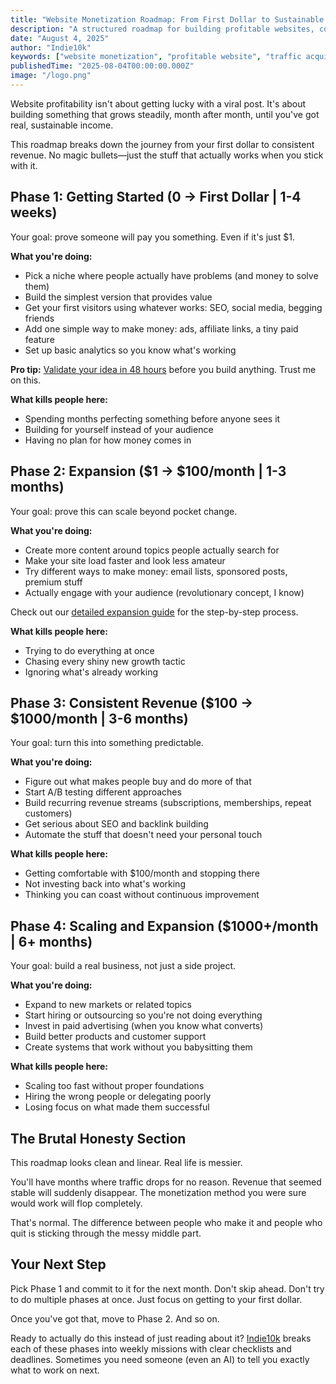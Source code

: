 ```yaml
---
title: "Website Monetization Roadmap: From First Dollar to Sustainable Growth"
description: "A structured roadmap for building profitable websites, covering traffic acquisition, monetization models, user retention, and scaling from $0 to $1000+ per month."
date: "August 4, 2025"
author: "Indie10k"
keywords: ["website monetization", "profitable website", "traffic acquisition", "revenue growth", "indie maker roadmap"]
publishedTime: "2025-08-04T00:00:00.000Z"
image: "/logo.png"
---
```


Website profitability isn't about getting lucky with a viral post. It's about building something that grows steadily, month after month, until you've got real, sustainable income.

This roadmap breaks down the journey from your first dollar to consistent revenue. No magic bullets—just the stuff that actually works when you stick with it.

## Phase 1: Getting Started (0 → First Dollar | 1-4 weeks)

Your goal: prove someone will pay you something. Even if it's just $1.

**What you're doing:**
- Pick a niche where people actually have problems (and money to solve them)
- Build the simplest version that provides value
- Get your first visitors using whatever works: SEO, social media, begging friends
- Add one simple way to make money: ads, affiliate links, a tiny paid feature
- Set up basic analytics so you know what's working

**Pro tip:** [Validate your idea in 48 hours](/blog/2025-09-03-validate-website-idea-under-48-hours) before you build anything. Trust me on this.

**What kills people here:**
- Spending months perfecting something before anyone sees it
- Building for yourself instead of your audience
- Having no plan for how money comes in

## Phase 2: Expansion ($1 → $100/month | 1-3 months)

Your goal: prove this can scale beyond pocket change.

**What you're doing:**
- Create more content around topics people actually search for
- Make your site load faster and look less amateur
- Try different ways to make money: email lists, sponsored posts, premium stuff
- Actually engage with your audience (revolutionary concept, I know)

Check out our [detailed expansion guide](/blog/2025-09-03-expansion-website-growth) for the step-by-step process.

**What kills people here:**
- Trying to do everything at once
- Chasing every shiny new growth tactic
- Ignoring what's already working

## Phase 3: Consistent Revenue ($100 → $1000/month | 3-6 months)

Your goal: turn this into something predictable.

**What you're doing:**
- Figure out what makes people buy and do more of that
- Start A/B testing different approaches
- Build recurring revenue streams (subscriptions, memberships, repeat customers)
- Get serious about SEO and backlink building
- Automate the stuff that doesn't need your personal touch

**What kills people here:**
- Getting comfortable with $100/month and stopping there
- Not investing back into what's working
- Thinking you can coast without continuous improvement

## Phase 4: Scaling and Expansion ($1000+/month | 6+ months)

Your goal: build a real business, not just a side project.

**What you're doing:**
- Expand to new markets or related topics
- Start hiring or outsourcing so you're not doing everything
- Invest in paid advertising (when you know what converts)
- Build better products and customer support
- Create systems that work without you babysitting them

**What kills people here:**
- Scaling too fast without proper foundations
- Hiring the wrong people or delegating poorly
- Losing focus on what made them successful

## The Brutal Honesty Section

This roadmap looks clean and linear. Real life is messier.

You'll have months where traffic drops for no reason. Revenue that seemed stable will suddenly disappear. The monetization method you were sure would work will flop completely.

That's normal. The difference between people who make it and people who quit is sticking through the messy middle part.

## Your Next Step

Pick Phase 1 and commit to it for the next month. Don't skip ahead. Don't try to do multiple phases at once. Just focus on getting to your first dollar.

Once you've got that, move to Phase 2. And so on.

Ready to actually do this instead of just reading about it? [Indie10k](/) breaks each of these phases into weekly missions with clear checklists and deadlines. Sometimes you need someone (even an AI) to tell you exactly what to work on next.